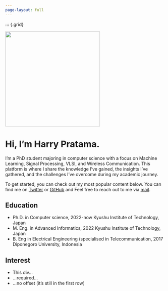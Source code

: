 ```yaml
---
page-layout: full
---
```

::: {.grid}

::: {.g-col-12 .g-col-md-6}
![](pict/futao.png){height=300}
:::

::: {.g-col-12 .g-col-md-6}
# Hi, I'm Harry Pratama.
I'm a PhD student majoring in computer science with a focus on Machine Learning, Signal Processing, VLSI, and Wireless Communication. This platform is where I share the knowledge I've gained, the insights I've gathered, and the challenges I've overcome during my academic journey.

To get started, you can check out my most popular content below. You can find me on [Twitter](https://twitter.com/hrrx102) or
[GitHub](https://github.com/harrybpm) and 
Feel free to reach out to me via [mail](mailto:muhammadharry.bp@gmail.com).

::: {.g-col-12 .g-col-md-5 .g-start-md-2}
# Education 

- Ph.D. in Computer science, 2022-now
Kyushu Institute of Technology, Japan
- M. Eng. in Advanced Informatics, 2022
Kyushu Institute of Technology, Japan
- B. Eng in Electrical Engineering (specialised in Telecommunication, 2017
Diponegoro University, Indonesia
:::

::: {.g-col-12 .g-col-md-5}
# Interest

- This div...
- ...required...
- ...no offset (it's still in the first row)

:::
:::
